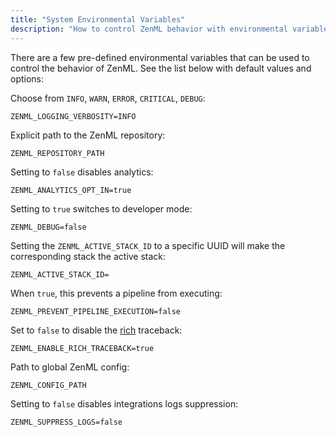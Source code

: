 ```yaml
---
title: "System Environmental Variables"
description: "How to control ZenML behavior with environmental variables"
---
```


There are a few pre-defined environmental variables that can be used to control the behavior of ZenML. See the list below with default values and options:

Choose from `INFO`, `WARN`, `ERROR`, `CRITICAL`, `DEBUG`:

```
ZENML_LOGGING_VERBOSITY=INFO
```

Explicit path to the ZenML repository:

```
ZENML_REPOSITORY_PATH
```

Setting to `false` disables analytics:

```
ZENML_ANALYTICS_OPT_IN=true
```

Setting to `true` switches to developer mode:

```
ZENML_DEBUG=false
```

Setting the `ZENML_ACTIVE_STACK_ID` to a specific UUID will make the corresponding stack the active stack:

```
ZENML_ACTIVE_STACK_ID=
```

When `true`, this prevents a pipeline from executing:

```
ZENML_PREVENT_PIPELINE_EXECUTION=false
```

Set to `false` to disable the [rich](https://github.com/Textualize/rich) traceback:

```
ZENML_ENABLE_RICH_TRACEBACK=true
```

Path to global ZenML config:

```
ZENML_CONFIG_PATH
```

Setting to `false` disables integrations logs suppression:

```
ZENML_SUPPRESS_LOGS=false
```